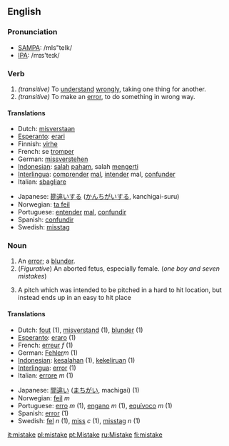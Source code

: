 ==English==
=== Pronunciation ===
*[[w:SAMPA|SAMPA]]: /mIs"teIk/
*[[w:IPA|IPA]]: /mɪs'teɪk/

===Verb===
{{irregverb|'''to mistake'''|'''[[mistakes]]'''|'''[[mistook]]'''|'''[[mistook]]'''|'''[[mistaken]]'''}}

#''(transitive)'' To [[understand]] [[wrongly]], taking one thing for another.
#''(transitive)'' To make an [[error]], to do something in wrong way.

==== Translations ====
{{top}}
*Dutch: [[misverstaan]]
*[[Esperanto]]: [[erari]]
*Finnish: [[virhe]]
*French: se [[tromper]]
*German: [[missverstehen]]
*[[Indonesian]]: [[salah]] [[paham]], salah [[mengerti]]
*[[Interlingua]]: [[comprender]] [[mal]], [[intender]] mal, [[confunder]]
*Italian: [[sbagliare]]
{{mid}}
*Japanese: [[勘違い]]する ([[かんちがい]]する, kanchigai-suru)
*Norwegian: [[ta feil]]
*Portuguese: [[entender]] [[mal]], [[confundir]]
*Spanish: [[confundir]]
*Swedish: [[misstag]]
{{bottom}}

=== Noun ===
{{en-noun|mistake|mistakes}}

# An [[error]]; a [[blunder]].
#(''Figurative'') An aborted fetus, especially female.  (''one boy and seven mistakes'')
#{{baseball}} A pitch which was intended to be pitched in a hard to hit location, but instead ends up in an easy to hit place

==== Translations ====
{{top}}
*Dutch: [[fout]] (1), [[misverstand]] (1), [[blunder]] (1)
*[[Esperanto]]: [[eraro]] (1)
*French: [[erreur]] ''f'' (1)
*German: [[Fehler]]''m'' (1)
*[[Indonesian]]: [[salah|kesalahan]] (1), [[keliru|kekeliruan]] (1)
*[[Interlingua]]: [[error]] (1)
*Italian: [[errore]] ''m'' (1)
{{mid}}
*Japanese: [[間違い]] ([[まちがい]], machigai) (1)
*Norwegian: [[feil]] ''m''
*Portuguese: [[erro]] ''m'' (1), [[engano]] ''m'' (1), [[equívoco]] ''m'' (1)
*Spanish: [[error]] (1)
*Swedish: [[fel]] ''n'' (1), [[miss]] ''c'' (1), [[misstag]] ''n'' (1)
{{bottom}}

[[it:mistake]]
[[pl:mistake]]
[[pt:Mistake]]
[[ru:Mistake]]
[[fi:mistake]]